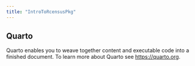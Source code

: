 ```yaml
---
title: "IntroToRcensusPkg"
---
```


## Quarto

Quarto enables you to weave together content and executable code into a finished document. To learn more about Quarto see <https://quarto.org>.
